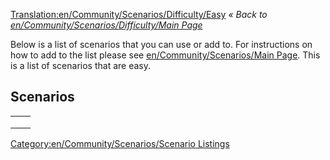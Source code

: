 [[Translation:en/Community/Scenarios/Difficulty/Easy]]
''« Back to [[en/Community/Scenarios/Difficulty/Main Page]]''

[[Category:en/Community/Scenarios/Scenario Listings]]

Below is a list of scenarios that you can use or add to. For instructions on how to add to the list please see [[en/Community/Scenarios/Main Page]]. This is a list of scenarios that are easy.

==Scenarios==

{|
|-
|style="border:none;background:white"|
{{en/Italy}}

|style="border:none;background:white"|
{{en/Florida}}

|-
|style="border:none;background:white"|
{{en/Kloof}}

|style="border:none;background:white"|
{{en/A Mars Odyssey}}

|-
|style="border:none;background:white"|
{{en/United Kingdom}}


|}